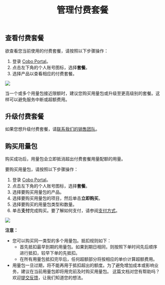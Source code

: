 ﻿---
title: "管理付费套餐"
sidebarTitle: "管理付费套餐"
---


## 查看付费套餐

欲查看您当前使用的付费套餐，请按照以下步骤操作：

1. 登录 [Cobo Portal](https://portal.cobo.com/login)。
2. 点击左下角的个人账号图标，选择**套餐**。 
3. 选择产品以查看相应的付费套餐。

<img src="/cn/images/bills-and-payments/view.png" className="screenshot_full_screen"/>

当一个或多个用量包接近限额时，建议您购买用量包或升级至更高级别的套餐。这样可以避免服务中断或超额费用。

## 升级付费套餐

如果您想升级付费套餐，请[联系我们的销售团队](https://www.cobo.com/book-demo/?utm_source=product-manual&utm_medium=product&utm_campaign=pricing-plan-intro&utm_content=enterprise-contact-sales)。

## 购买用量包

购买成功后，用量包会立即抵消超出付费套餐用量配额的用量。 

要购买用量包，请按照以下步骤操作：

1. 登录 [Cobo Portal](https://portal.cobo.com/login)。
2. 点击左下角的个人账号图标，选择**套餐**。 
3. 选择要购买用量包的产品。
4. 选择要购买用量包的项目，然后单击**立即购买**。
5. 选择要购买的用量包类型和数量。
6. 单击**支付**完成购买。要了解如何支付，请参阅[支付方式](/cn/portal/bills-and-payments/payment-methods)。

<img src="/cn/images/bills-and-payments/add-on.png" className="screenshot_full_screen"/>

**注意：**

- 您可以购买同一类型的多个用量包。抵扣规则如下：	
  - 首先抵扣最早到期的用量包。如果到期日相同，则按照下单时间先后顺序进行抵扣，较早下单的先抵扣。
  - 在所有用量包抵扣完毕后，任何超额部分将按相应的单价计算超额费用。
- 用量包一旦过期，将不能再用于抵扣超出的额度。为了避免增加成本或影响业务，建议在当前用量包即将用完前及时购买用量包。
<Tip>这篇文档对您有帮助吗？欢迎[提交反馈](https://forms.zohopublic.com/cobo/form/DocumentFeedbackForm/formperma/QvLOhxJv1_JMsJ-1dleZ8Itb_7rzN-LtgvsDdxosoVI)，让我们知道您的想法。</Tip>